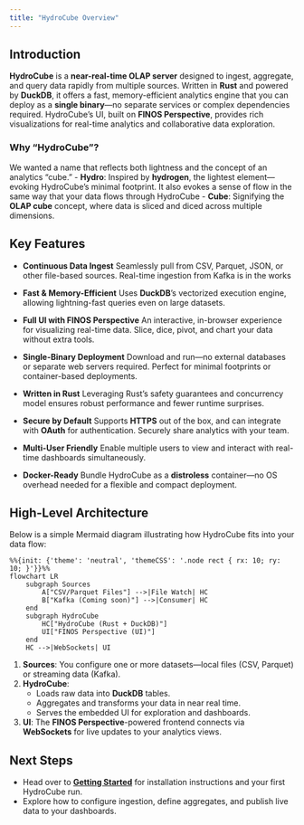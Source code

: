 ```yaml
---
title: "HydroCube Overview"
---
```


## Introduction

**HydroCube** is a **near-real-time OLAP server** designed to ingest, aggregate, and query data rapidly from multiple sources. Written in **Rust** and powered by **DuckDB**, it offers a fast, memory-efficient analytics engine that you can deploy as a **single binary**—no separate services or complex dependencies required. HydroCube’s UI, built on **FINOS Perspective**, provides rich visualizations for real-time analytics and collaborative data exploration.

### Why “HydroCube”?

We wanted a name that reflects both lightness and the concept of an analytics “cube.”
- **Hydro**: Inspired by **hydrogen**, the lightest element—evoking HydroCube’s minimal footprint.  It also evokes a sense of flow in the same way that your data flows through HydroCube
- **Cube**: Signifying the **OLAP cube** concept, where data is sliced and diced across multiple dimensions.


## Key Features

- **Continuous Data Ingest**
  Seamlessly pull from CSV, Parquet, JSON, or other file-based sources. Real-time ingestion from Kafka is in the works

- **Fast & Memory-Efficient**
  Uses **DuckDB**’s vectorized execution engine, allowing lightning-fast queries even on large datasets.

- **Full UI with FINOS Perspective**
  An interactive, in-browser experience for visualizing real-time data. Slice, dice, pivot, and chart your data without extra tools.

- **Single-Binary Deployment**
  Download and run—no external databases or separate web servers required. Perfect for minimal footprints or container-based deployments.

- **Written in Rust**
  Leveraging Rust’s safety guarantees and concurrency model ensures robust performance and fewer runtime surprises.

- **Secure by Default**
  Supports **HTTPS** out of the box, and can integrate with **OAuth** for authentication. Securely share analytics with your team.

- **Multi-User Friendly**
  Enable multiple users to view and interact with real-time dashboards simultaneously.

- **Docker-Ready**
  Bundle HydroCube as a **distroless** container—no OS overhead needed for a flexible and compact deployment.

## High-Level Architecture

Below is a simple Mermaid diagram illustrating how HydroCube fits into your data flow:

```mermaid
%%{init: {'theme': 'neutral', 'themeCSS': '.node rect { rx: 10; ry: 10; }'}}%%
flowchart LR
    subgraph Sources
        A["CSV/Parquet Files"] -->|File Watch| HC
        B["Kafka (Coming soon)"] -->|Consumer| HC
    end
    subgraph HydroCube
        HC["HydroCube (Rust + DuckDB)"]
        UI["FINOS Perspective (UI)"]
    end
    HC -->|WebSockets| UI
```


1. **Sources**: You configure one or more datasets—local files (CSV, Parquet) or streaming data (Kafka).
2. **HydroCube**:
   - Loads raw data into **DuckDB** tables.
   - Aggregates and transforms your data in near real time.
   - Serves the embedded UI for exploration and dashboards.
3. **UI**: The **FINOS Perspective**-powered frontend connects via **WebSockets** for live updates to your analytics views.

## Next Steps

- Head over to **[Getting Started](getting-started.qmd)** for installation instructions and your first HydroCube run.
- Explore how to configure ingestion, define aggregates, and publish live data to your dashboards.

